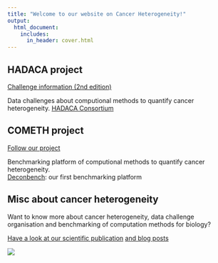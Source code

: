 ```yaml
---
title: "Welcome to our website on Cancer Heterogeneity!"
output:
  html_document:
    includes:
      in_header: cover.html
---
```


## HADACA project

[Challenge information (2nd edition)](data_challenges.html)

Data challenges about computional methods to quantify cancer heterogeneity.
[HADACA Consortium](data_challenges_HADACAconsortium.html)

## COMETH project

[Follow our project](cometh.html)

Benchmarking platform of computional methods to quantify cancer heterogeneity.  
[Deconbench](deconbench.html): our first benchmarking platform 

## Misc about cancer heterogeneity

Want to know more about cancer heterogeneity, data challenge organisation and benchmarking of computation methods for biology? 

[Have a look at our scientific publication](https://bmcbioinformatics.biomedcentral.com/articles/10.1186/s12859-019-3307-2)
[and blog posts](https://cancer-heterogeneity.github.io/blog/)  


![](pictures/fundings2.png)